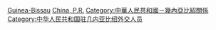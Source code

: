 [[Category:中华人民共和国驻外大使|Guinea-Bissau]]
[[Category:駐幾內亞比紹大使|China, P.R.]]
[[Category:中華人民共和國－幾內亞比紹關係|Category:中華人民共和國－幾內亞比紹關係]]
[[Category:中华人民共和国驻几内亚比绍外交人员|Category:中华人民共和国驻几内亚比绍外交人员]]